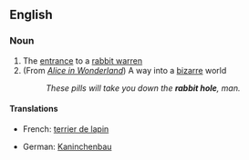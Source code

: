 ==English==
{{wikipedia}}
===Noun===
{{en-noun|sg=[[rabbit]] [[hole]]}}

# The [[entrance]] to a [[rabbit warren]]
# (From ''[[Wikipedia:Alice in Wonderland|Alice in Wonderland]]'') A way into a [[bizarre]] world
#:''These pills will take you down the '''rabbit hole''', man. ''

====Translations====
{{trans-top|the entrance to a rabbit warren}}
*French: [[terrier de lapin]] {{f}}
{{trans-mid}}
*German: [[Kaninchenbau]] {{m}}
{{trans-bottom}}